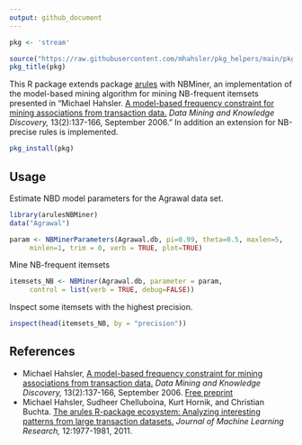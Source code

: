 ```yaml
---
output: github_document
---
```


```r
pkg <- 'stream'

source("https://raw.githubusercontent.com/mhahsler/pkg_helpers/main/pkg_helpers.R")
pkg_title(pkg)
```

This R package 
extends package [arules](https://github.com/mhahsler/arules) with
NBMiner, an implementation of the model-based mining algorithm 
    for mining NB-frequent itemsets presented in "Michael Hahsler. [A
    model-based frequency constraint for mining associations from
    transaction data.](https://dx.doi.org/10.1007/s10618-005-0026-2) _Data Mining and Knowledge Discovery,_ 13(2):137-166, September 2006." 
    In addition an extension for NB-precise rules is implemented. 


```r
pkg_install(pkg)
```

## Usage

Estimate NBD model parameters for the Agrawal data set.
```r
library(arulesNBMiner)
data("Agrawal")

param <- NBMinerParameters(Agrawal.db, pi=0.99, theta=0.5, maxlen=5,
     minlen=1, trim = 0, verb = TRUE, plot=TRUE) 
```


Mine NB-frequent itemsets
```r
itemsets_NB <- NBMiner(Agrawal.db, parameter = param, 
     control = list(verb = TRUE, debug=FALSE))
```

Inspect some itemsets with the highest precision.

```r
inspect(head(itemsets_NB, by = "precision"))
```


## References

* Michael Hahsler, [A
    model-based frequency constraint for mining associations from
    transaction data.](https://dx.doi.org/10.1007/s10618-005-0026-2)
     _Data Mining and Knowledge Discovery,_ 13(2):137-166,
    September 2006. 
    [Free preprint](https://michael.hahsler.net/research/nbd_dami2005/nbd_associationrules_dami2005.pdf)
* Michael Hahsler, Sudheer Chelluboina, Kurt Hornik, and Christian Buchta. [The arules R-package ecosystem: Analyzing interesting patterns from large transaction datasets.](https://jmlr.csail.mit.edu/papers/v12/hahsler11a.html) _Journal of Machine Learning Research,_ 12:1977-1981, 2011.

